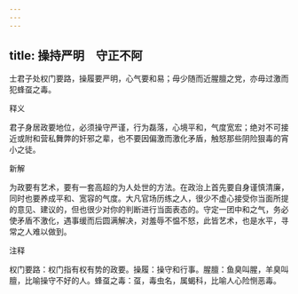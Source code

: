 ```yaml
---
---
---
```

title: 操持严明　守正不阿
---



士君子处权门要路，操履要严明，心气要和易；毋少随而近腥膻之党，亦毋过激而犯蜂虿之毒。

释义

君子身居政要地位，必须操守严谨，行为磊落，心境平和，气度宽宏；绝对不可接近或附和营私舞弊的奸邪之辈，也不要因偏激而激化矛盾，触怒那些阴险狠毒的宵小之徒。

新解

为政要有艺术，要有一套高超的为人处世的方法。在政治上首先要自身谨慎清廉，同时也要养成平和、宽容的气度。大凡官场历练之人，很少不虚心接受你当面所提的意见、建议的，但也很少对你的判断进行当面表态的。守定一团中和之气，务必使矛盾不激化，遇事缓而后圆满解决，对羞辱不愠不怒，此皆艺术，也是水平，寻常之人难以做到。

注释

权门要路：权门指有权有势的政要。操履：操守和行事。腥膻：鱼臭叫腥，羊臭叫膻，比喻操守不好的人。蜂虿之毒：虿，毒虫名，属蝎科，比喻人心险恻恶毒。